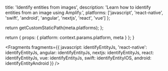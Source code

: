 
  title: 'Identify entities from images',
  description:
    'Learn how to identify entities from an image using Amplify.',
  platforms: ['javascript', 'react-native', 'swift', 'android', 'angular', 'nextjs', 'react', 'vue'] 
};

  return getCustomStaticPath(meta.platforms);
};

  return {
    props: {
      platform: context.params.platform,
      meta
    }
  };
}


<Fragments
  fragments={{
    javascript: identifyEntityJs,
    'react-native': identifyEntityJs,
    angular: identifyEntityJs,
    nextjs: identifyEntityJs,
    react: identifyEntityJs,
    vue: identifyEntityJs,
    swift: identifyEntityIOS,
    android: identifyEntityAndroid
  }}
/>
